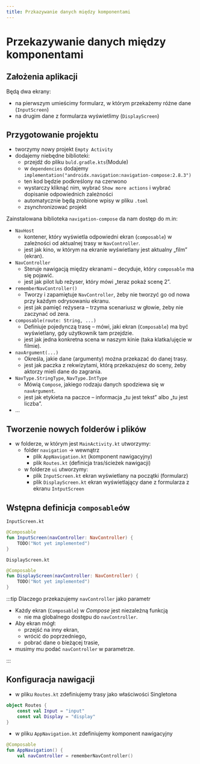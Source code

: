 ```yaml
---
title: Przkazywanie danych między komponentami
---
```


# Przekazywanie danych między komponentami
## Założenia aplikacji
Będą dwa ekrany:
- na pierwszym umieścimy formularz, w którym przekażemy różne dane (`InputScreen`)
- na drugim dane z formularza wyświetlimy (`DisplayScreen`)

## Przygotowanie projektu
- tworzymy nowy projekt `Empty Activity`
- dodajemy niebędne biblioteki:
    - przejdź do pliku `buld.gradle.kts`(Module)
    - w `dependencies` dodajemy `implementation("androidx.navigation:navigation-compose:2.8.3")`
    - ten kod będzie podkreślony na czerwono
    - wystarczy kliknąć nim, wybrać `Show more actions` i wybrać dopisanie odpowiednich zależności
    - automatycznie będą zrobione wpisy w pliku `.toml`
    - zsynchronizować projekt

Zainstalowana biblioteka `navigation-compose` da nam dostęp do m.in:
- `NavHost`
    - kontener, który wyświetla odpowiedni ekran (`composable`) w zależności od aktualnej trasy w `NavController`.
    - jest jak kino, w którym na ekranie wyświetlany jest aktualny „film” (ekran).
- `NavController`
    - Steruje nawigacją między ekranami – decyduje, który `composable` ma się pojawić.
    - jest jak pilot lub reżyser, który mówi „teraz pokaż scenę 2”.
- `rememberNavController()`
    - Tworzy i zapamiętuje `NavController`, żeby nie tworzyć go od nowa przy każdym odrysowaniu ekranu.
    - jest jak pamięć reżysera – trzyma scenariusz w głowie, żeby nie zaczynać od zera.
- `composable(route: String, ...)`
    - Definiuje pojedynczą trasę – mówi, jaki ekran (`Composable`) ma być wyświetlany, gdy użytkownik tam przejdzie.
    - jest jak jedna konkretna scena w naszym kinie (taka klatka/ujęcie w filmie).
- `navArgument(...)`
    - Określa, jakie dane (argumenty) można przekazać do danej trasy.
    - jest jak paczka z rekwizytami, którą przekazujesz do sceny, żeby aktorzy mieli dane do zagrania.
- `NavType.StringType`, `NavType.IntType`
    - Mówią `Compose`, jakiego rodzaju danych spodziewa się w `navArgument`.
    - jest jak etykieta na paczce – informacja „tu jest tekst” albo „tu jest liczba”.
- ...


## Tworzenie nowych folderów i plików
- w folderze, w którym jest `MainActivity.kt` utworzymy:
    - folder `navigation` -> wewnątrz
        - plik `AppNavigation.kt` (komponent nawigacyjny)
        - plik `Routes.kt` (definicja tras/ścieżek nawigacji)
    - w folderze `ui` utworzymy:
        - plik `InputScreen.kt` ekran wyświetlany na początki (formularz)
        - plik `DisplayScreen.kt` ekran wyświetlający dane z formularza z ekranu `IntputScreen`


## Wstępna definicja `composable`ów

`InputScreen.kt`
```kotlin
@Composable
fun InputScreen(navController: NavController) {
    TODO("Not yet implemented")
}
```

`DisplayScreen.kt`
```kotlin
@Composable
fun DisplayScreen(navController: NavController) {
    TODO("Not yet implemented")
}
```
:::tip Dlaczego przekazujemy `navController` jako parametr
- Każdy ekran (`Composable`) w *Compose* jest niezależną funkcją
  - nie ma globalnego dostępu do `navController`.
- Aby ekran mógł:
  - przejść na inny ekran,
  - wrócić do poprzedniego,
  - pobrać dane o bieżącej trasie,
- musimy mu podać `navController` w parametrze.

:::


## Konfiguracja nawigacji
- w pliku `Routes.kt` zdefiniujemy trasy jako właściwości Singletona
```kotlin
object Routes {
    const val Input = "input"
    const val Display = "display"
}

```

- w pliku `AppNavigation.kt` zdefiniujemy komponent nawigacyjny
```kotlin
@Composable
fun AppNavigation() {
    val navController = rememberNavController()

```

















